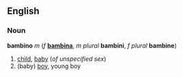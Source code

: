 ==English==
===Noun===
'''bambino''' ''m'' (''f'' '''[[bambina]]''', ''m plural'' '''bambini''', ''f plural'' '''bambine''')

#[[child]], [[baby]] (''of unspecified sex'')
#(baby) [[boy]], young boy